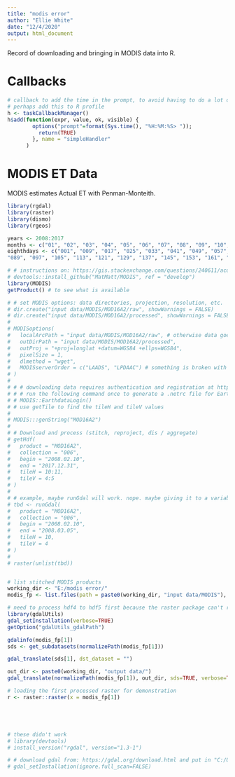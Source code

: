 ```yaml
---
title: "modis error"
author: "Ellie White"
date: "12/4/2020"
output: html_document
---
```


Record of downloading and bringing in MODIS data into R.

# Callbacks 
```r
# callback to add the time in the prompt, to avoid having to do a lot of profiling
# perhaps add this to R profile
h <- taskCallbackManager()
h$add(function(expr, value, ok, visible) { 
        options("prompt"=format(Sys.time(), "%H:%M:%S> ")); 
          return(TRUE)
        }, name = "simpleHandler"
      )
```

# MODIS ET Data
MODIS estimates Actual ET with Penman-Monteith.
```r
library(rgdal)
library(raster)
library(dismo)
library(rgeos)

years <- 2008:2017
months <- c("01", "02", "03", "04", "05", "06", "07", "08", "09", "10", "11", "12")
eighthdays <- c("001", "009", "017", "025", "033", "041", "049", "057", "065", "073", "081", 
"089", "097", "105", "113", "121", "129", "137", "145", "153", "161", "169", "177", "185", "193", "201", "209", "217", "225", "233", "241", "249", "257", "265", "273", "281", "289", "297", "305", "313", "321", "329", "337", "345", "353", "361")

# # instructions on: https://gis.stackexchange.com/questions/240611/acquiring-modis-data by sboysel
# devtools::install_github("MatMatt/MODIS", ref = "develop")
library(MODIS)
getProduct() # to see what is available

# # set MODIS options: data directories, projection, resolution, etc.
# dir.create("input data/MODIS/MOD16A2/raw", showWarnings = FALSE)
# dir.create("input data/MODIS/MOD16A2/processed", showWarnings = FALSE)
# 
# MODISoptions(
#   localArcPath = "input data/MODIS/MOD16A2/raw", # otherwise data goes in tempdir() folder
#   outDirPath = "input data/MODIS/MOD16A2/processed",
#   outProj = "+proj=longlat +datum=WGS84 +ellps=WGS84",
#   pixelSize = 1,
#   dlmethod = "wget",
#   MODISserverOrder = c("LAADS", "LPDAAC") # something is broken with LPDAAC
# )
# 
# # # downloading data requires authentication and registration at https://urs.earthdata.nasa.gov/home
# # # run the following command once to generate a .netrc file for EarthData (LPDAAC) login credentials
# # MODIS::EarthdataLogin()
# # use getTile to find the tileH and tileV values
# 
# MODIS:::genString("MOD16A2")
# 
# # Download and process (stitch, reproject, dis / aggregate)
# getHdf(
#   product = "MOD16A2",
#   collection = "006",
#   begin = "2008.02.10",
#   end = "2017.12.31",
#   tileH = 10:11,
#   tileV = 4:5
# )
# 
# # example, maybe runGdal will work. nope. maybe giving it to a variable will work. nope. 
# tbd <- runGdal(
#   product = "MOD16A2",
#   collection = "006",
#   begin = "2008.02.10",
#   end = "2008.03.05",
#   tileH = 10,
#   tileV = 4
# )
# 
# raster(unlist(tbd))


# list stitched MODIS products
working_dir <- "E:/modis error/"
modis_fp <- list.files(path = paste0(working_dir, "input data/MODIS"), pattern = ".hdf", recursive = TRUE, full.names = TRUE)[1:4]

# need to process hdf4 to hdf5 first because the raster package can't read those files
library(gdalUtils)
gdal_setInstallation(verbose=TRUE)
getOption("gdalUtils_gdalPath")

gdalinfo(modis_fp[1])
sds <- get_subdatasets(normalizePath(modis_fp[1]))

gdal_translate(sds[1], dst_dataset = "")

out_dir <- paste0(working_dir, "output data/")
gdal_translate(normalizePath(modis_fp[1]), out_dir, sds=TRUE, verbose=TRUE)

# loading the first processed raster for demonstration
r <- raster::raster(x = modis_fp[1])





# these didn't work 
# library(devtools)
# install_version("rgdal", version="1.3-1")

# # download gdal from: https://gdal.org/download.html and put in "C:/Users/white/Documents/R/win-library/4.0"
# gdal_setInstallation(ignore.full_scan=FALSE)
```








